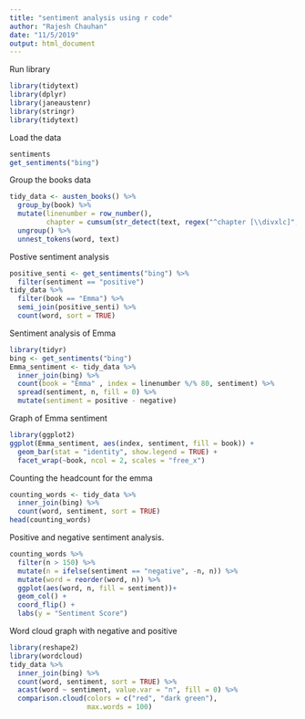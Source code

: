 ```yaml
---
title: "sentiment analysis using r code"
author: "Rajesh Chauhan"
date: "11/5/2019"
output: html_document
---
```



Run library 
```R
library(tidytext)
library(dplyr)
library(janeaustenr)
library(stringr)
library(tidytext)

```

Load the data

```R
sentiments
get_sentiments("bing")
```

Group the books data 
```R
tidy_data <- austen_books() %>%
  group_by(book) %>%
  mutate(linenumber = row_number(),
         chapter = cumsum(str_detect(text, regex("^chapter [\\divxlc]",ignore_case = TRUE)))) %>%
  ungroup() %>%
  unnest_tokens(word, text)
```

Postive sentiment analysis

```R
positive_senti <- get_sentiments("bing") %>%
  filter(sentiment == "positive")
tidy_data %>%
  filter(book == "Emma") %>%
  semi_join(positive_senti) %>%
  count(word, sort = TRUE)
```



Sentiment analysis of Emma

```R
library(tidyr)
bing <- get_sentiments("bing")
Emma_sentiment <- tidy_data %>%
  inner_join(bing) %>%
  count(book = "Emma" , index = linenumber %/% 80, sentiment) %>%
  spread(sentiment, n, fill = 0) %>%
  mutate(sentiment = positive - negative)
```

Graph of Emma sentiment 
```R
library(ggplot2)
ggplot(Emma_sentiment, aes(index, sentiment, fill = book)) +
  geom_bar(stat = "identity", show.legend = TRUE) +
  facet_wrap(~book, ncol = 2, scales = "free_x")
```


Counting the headcount for the emma
```R
counting_words <- tidy_data %>%
  inner_join(bing) %>%
  count(word, sentiment, sort = TRUE)
head(counting_words)

```


Positive and negative sentiment analysis.

```R
counting_words %>%
  filter(n > 150) %>%
  mutate(n = ifelse(sentiment == "negative", -n, n)) %>%
  mutate(word = reorder(word, n)) %>%
  ggplot(aes(word, n, fill = sentiment))+
  geom_col() +
  coord_flip() +
  labs(y = "Sentiment Score")
```

Word cloud graph with negative and positive 

```R
library(reshape2)
library(wordcloud)
tidy_data %>%
  inner_join(bing) %>%
  count(word, sentiment, sort = TRUE) %>%
  acast(word ~ sentiment, value.var = "n", fill = 0) %>%
  comparison.cloud(colors = c("red", "dark green"),
                   max.words = 100)
```





